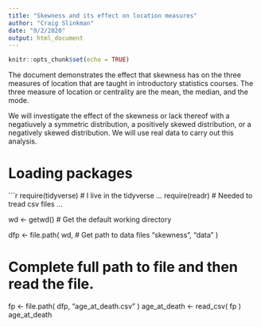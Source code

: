 ```yaml
---
title: "Skewness and its effect on location measures"
author: "Craig Slinkman"
date: "9/2/2020"
output: html_document
---
```


```r
knitr::opts_chunk$set(echo = TRUE)
```

The document demonstrates the effect that skewness has on the three measures of location that are taught in introductory statistics courses.  The three measure of location or centrality are the mean, the median, and the mode.

We will investigate the effect of the skewness or lack thereof with a negatiuvely a symmetric distribution, a positively skewed distribution, or a negatively skewed distribution.  We will use real data to carry out this analysis. 

# Loading packages

```r
require(tidyverse)                          # I live in the tidyverse ...
require(readr)                             # Needed to tread csv files ...

wd <- getwd()                               # Get the default working directory

dfp <- file.path( wd,                       # Get path to data files 
                  "skewness",
                  "data" )

################################################################################
# Complete full path to file and then read the file.
################################################################################

fp <- file.path( dfp,
                  "age_at_death.csv" )
age_at_death <- read_csv( fp )
age_at_death
